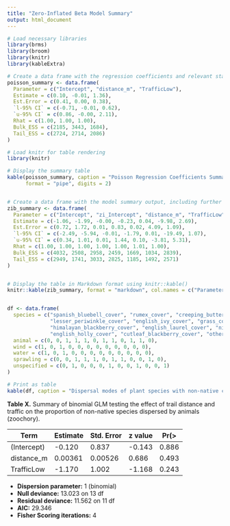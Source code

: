 ```yaml
---
title: "Zero-Inflated Beta Model Summary"
output: html_document
---
```


```r
# Load necessary libraries
library(brms)
library(broom)
library(knitr)
library(kableExtra)
``` 

```r
# Create a data frame with the regression coefficients and relevant statistics
poisson_summary <- data.frame(
  Parameter = c("Intercept", "distance_m", "TrafficLow"),
  Estimate = c(0.10, -0.01, 1.36),
  Est.Error = c(0.41, 0.00, 0.38),
  `l-95% CI` = c(-0.71, -0.01, 0.62),
  `u-95% CI` = c(0.86, -0.00, 2.11),
  Rhat = c(1.00, 1.00, 1.00),
  Bulk_ESS = c(2185, 3443, 1684),
  Tail_ESS = c(2724, 2714, 2086)
)

# Load knitr for table rendering
library(knitr)

# Display the summary table
kable(poisson_summary, caption = "Poisson Regression Coefficients Summary", 
      format = "pipe", digits = 2)


# Create a data frame with the model summary output, including further distributional parameters
zib_summary <- data.frame(
  Parameter = c("Intercept", "zi_Intercept", "distance_m", "TrafficLow", "zi_distance_m", "zi_TrafficLow", "phi"),
  Estimate = c(-1.06, -1.99, -0.00, -0.23, 0.04, -9.98, 2.69),
  Est.Error = c(0.72, 1.72, 0.01, 0.83, 0.02, 4.09, 1.09),
  `l-95% CI` = c(-2.49, -5.94, -0.01, -1.79, 0.01, -19.49, 1.07),
  `u-95% CI` = c(0.34, 1.01, 0.01, 1.44, 0.10, -3.81, 5.31),
  Rhat = c(1.00, 1.00, 1.00, 1.00, 1.00, 1.01, 1.00),
  Bulk_ESS = c(4032, 2508, 2958, 2459, 1669, 1034, 2839),
  Tail_ESS = c(2949, 1741, 3033, 2825, 1185, 1492, 2571)
)


# Display the table in Markdown format using knitr::kable()
knitr::kable(zib_summary, format = "markdown", col.names = c("Parameter", "Estimate", "Est.Error", "l-95% CI", "u-95% CI", "Rhat", "Bulk_ESS", "Tail_ESS"))


df <- data.frame(
  species = c("spanish_bluebell_cover", "rumex_cover", "creeping_buttercup_cover", 
              "lesser_periwinkle_cover", "english_ivy_cover", "grass_cover",
              "himalayan_blackberry_cover", "english_laurel_cover", "nipplewort_cover",
              "english_holly_cover", "cutleaf_blackberry_cover", "other_cover"),
  animal = c(0, 0, 1, 1, 1, 0, 1, 1, 0, 1, 1, 0),
  wind = c(1, 0, 1, 0, 0, 0, 0, 0, 0, 0, 0, 0),
  water = c(1, 0, 1, 0, 0, 0, 0, 0, 0, 0, 0, 0),
  sprawling = c(0, 0, 1, 1, 1, 0, 1, 1, 0, 0, 1, 0),
  unspecified = c(0, 1, 0, 0, 0, 1, 0, 0, 1, 0, 0, 1)
)

# Print as table
kable(df, caption = "Dispersal modes of plant species with non-native cover")
```

**Table X.** Summary of binomial GLM testing the effect of trail distance and traffic on the proportion of non-native species dispersed by animals (zoochory).  

| Term         | Estimate  | Std. Error | z value | Pr(>|z|) |
|--------------|-----------|------------|---------|----------|
| (Intercept)  | -0.120    | 0.837      | -0.143  | 0.886    |
| distance_m   | 0.00361   | 0.00526    | 0.686   | 0.493    |
| TrafficLow   | -1.170    | 1.002      | -1.168  | 0.243    |

- **Dispersion parameter:** 1 (binomial)
- **Null deviance:** 13.023 on 13 df  
- **Residual deviance:** 11.562 on 11 df  
- **AIC:** 29.346  
- **Fisher Scoring iterations:** 4